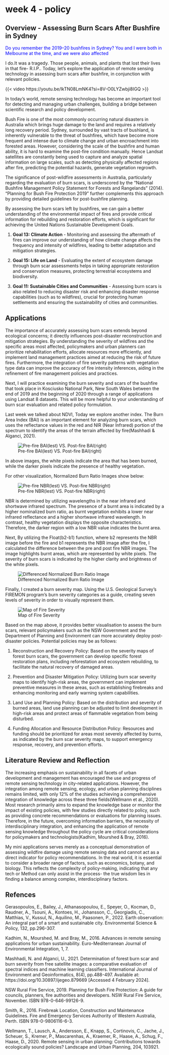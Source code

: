 # week 4 - policy

## Overview - Assessing Burn Scars After Bushfire in Sydney

[Do you remember the 2019–20 bushfires in Sydney? You and I were both in Melbourne at the time, and we were also affected]{style="color:blue;"}

I do.It was a tragedy. Those people, animals, and plants that lost their lives in that fire- R.I.P.. Today, let's explore the application of remote sensing technology in assessing burn scars after bushfire, in conjunction with relevant policies.

{{< video https://youtu.be/lkTN08LmNK4?si=8V-O0LYZwbji8IGQ >}}

In today's world, remote sensing technology has become an important tool for detecting and managing urban challenges, building a bridge between scientific research and policy development.

Bush Fire is one of the most commonly occurring natural disasters in Australia which brings huge damage to the land and requires a relatively long recovery period. Sydney, surrounded by vast tracts of bushland, is inherently vulnerable to the threat of bushfires, which have become more frequent and intense due to climate change and urban encroachment into forested areas. However, considering the scale of the bushfire and human ability, it is hard to examine the post-fire condition manually. Hence Landsat satellites are constantly being used to capture and analyze spatial information on large scales, such as detecting physically affected regions after fire, predicting the potential hazards, generate vegetation regrowth.  

The significance of post-wildfire assessments in Australia, particularly regarding the evaluation of burn scars, is underscored by the "National Bushfire Management Policy Statement for Forests and Rangelands" (2014). "Planning for Bush Fire Protection 2019" further complements this approach by providing detailed guidelines for post-bushfire planning.

By assessing the burn scars left by bushfires, we can gain a better understanding of the environmental impact of fires and provide critical information for rebuilding and restoration efforts, which is significant for achieving the United Nations Sustainable Development Goals.

1. **Goal 13: Climate Action** - Monitoring and assessing the aftermath of fires can improve our understanding of how climate change affects the frequency and intensity of wildfires, leading to better adaptation and mitigation strategies.

2. **Goal 15: Life on Land** - Evaluating the extent of ecosystem damage through burn scar assessments helps in taking appropriate restoration and conservation measures, protecting terrestrial ecosystems and biodiversity.

3. **Goal 11: Sustainable Cities and Communities** - Assessing burn scars is also related to reducing disaster risk and enhancing disaster response capabilities (such as to wildfires), crucial for protecting human settlements and ensuring the sustainability of cities and communities.

## Applications

The importance of accurately assessing burn scars extends beyond ecological concerns; it directly influences post-disaster reconstruction and mitigation strategies. By understanding the severity of wildfires and the specific areas most affected, policymakers and urban planners can prioritize rehabilitation efforts, allocate resources more efficiently, and implement land management practices aimed at reducing the risk of future fires. Furthermore, the integration of fire severity patterns with vegetation type data can improve the accuracy of fire intensity inferences, aiding in the refinement of fire management policies and practices.

Next, I will practice examining the burn severity and scars of the bushfire that took place in Kosciusko National Park, New South Wales between the end of 2019 and the beginning of 2020 through a range of applications using Landsat 8 datasets. This will be more helpful to your understanding of burn scar evaluation and related policy formulation. 

Last week we talked about NDVI, Today we explore another index. The Burn Area Index (BAI) is an important element for analyzing burn scars, which uses the reflectance values in the red and NIR (Near Infrared) portion of the spectrum to identify the areas of the terrain affected by fire(Mashhadi & Alganci, 2021).

![Pre-fire BAI(lest) VS. Post-fire BAI(right)](image/week401.png)

In above images, the white pixels indicate the area that has been burned, while the darker pixels indicate the presence of healthy vegetation.


For other visualization, Normalized Burn Ratio Images show below:

![Pre-fire NBR(lest) VS. Post-fire NBR(right)](image/week402.png)

NBR is determined by utilizing wavelengths in the near infrared and shortwave infrared spectrum. The presence of a burnt area is indicated by a higher nominalized burn ratio, as burnt vegetation exhibits a lower near infrared reflectance and a higher shortwave infrared wavelength. In contrast, healthy vegetation displays the opposite characteristics. Therefore, the darker region with a low NBR value indicates the burnt area. 

Next, By utilizing the Float(b2-b1) function, where b2 represents the NBR image before the fire and b1 represents the NBR image after the fire, I calculated the difference between the pre and post fire NBR images.  The image highlights burnt areas, which are represented by white pixels. The severity of burn scars is indicated by the higher clarity and brightness of the white pixels.

![Differenced Normalized Burn Ratio Image](image/week403.png)

Finally, I created a burn severity map. Using the U.S. Geological Survey's FIREMON program's burn severity categories as a guide, creating seven levels of severity in order to visually represent them.

![Map of Fire Severity](image/week404.png)

Based on the map above, it provides better visualisation to assess the burn scars, relevant policymakers such as the NSW Government and the Department of Planning and Environment can more accurately deploy post-disaster policies. 
Potential policies may be as follows:

1) Reconstruction and Recovery Policy: Based on the severity maps of forest burn scars, the government can develop specific forest restoration plans, including reforestation and ecosystem rebuilding, to facilitate the natural recovery of damaged areas.

2) Prevention and Disaster Mitigation Policy: Utilizing burn scar severity maps to identify high-risk areas, the government can implement preventive measures in these areas, such as establishing firebreaks and enhancing monitoring and early warning system capabilities.

3) Land Use and Planning Policy: Based on the distribution and severity of burned areas, land use planning can be adjusted to limit development in high-risk areas and protect areas of flammable vegetation from being disturbed.

4) Funding Allocation and Resource Distribution Policy: Resources and funding should be prioritized for areas most severely affected by burns, as indicated by the burn scar severity maps, to support emergency response, recovery, and prevention efforts.

## Literature Review and Reflection

The increasing emphasis on sustainability in all facets of urban development and management has encouraged the use and progress of remote sensing technology in city-related applications. However, the integration among remote sensing, ecology, and urban planning disciplines remains limited, with only 12% of the studies achieving a comprehensive integration of knowledge across these three fields(Wellmann et al., 2020). Most research primarily aims to expand the knowledge base or monitor the impact of existing policies, with few studies directly related to policy, such as providing concrete recommendations or evaluations for planning issues. Therefore, in the future, overcoming information barriers, the necessity of interdisciplinary integration, and enhancing the application of remote sensing knowledge throughout the policy cycle are critical considerations for policymakers and technologists(Kadhim, Mourshed & Bray, 2016).

My mini applications serves merely as a conceptual demonstration of assessing wildfire damage using remote sensing data and cannot act as a direct indicator for policy recommendations. In the real world, it is essential to consider a broader range of factors, such as economics, botany, and biology. This reflects the complexity of policy-making, indicating that any tech or Method can only assist in the process- the true wisdom lies in finding a balance among complex, interdisciplinary factors.

## Refences

Gerasopoulos, E., Bailey, J., Athanasopoulou, E., Speyer, O., Kocman, D., Raudner, A., Tsouni, A., Kontoes, H., Johansson, C., Georgiadis, C., Matthias, V., Kussul, N., Aquilino, M., Paasonen, P., 2022. Earth observation: An integral part of a smart and sustainable city. Environmental Science & Policy, 132, pp.296-307.

Kadhim, N., Mourshed, M. and Bray, M., 2016. Advances in remote sensing applications for urban sustainability. Euro-Mediterranean Journal of Environmental Integration, 1, 7.

Mashhadi, N. and Alganci, U., 2021. Determination of forest burn scar and burn severity from free satellite images: a comparative evaluation of spectral indices and machine learning classifiers. International Journal of Environment and Geoinformatics, 8(4), pp.488-497. Available at: https://doi.org/10.30897/ijegeo.879669 [Accessed 4 February 2024].

NSW Rural Fire Service, 2019. Planning for Bush Fire Protection: A guide for councils, planners, fire authorities and developers. NSW Rural Fire Service, November. ISBN 978-0-646-99126-9.

Smith, R., 2016. Firebreak Location, Construction and Maintenance Guidelines. Fire and Emergency Services Authority of Western Australia, Perth. ISBN 978-0-9806116-6-3.

Wellmann, T., Lausch, A., Andersson, E., Knapp, S., Cortinovis, C., Jache, J., Scheuer, S., Kremer, P., Mascarenhas, A., Kraemer, R., Haase, A., Schug, F., Haase, D., 2020. Remote sensing in urban planning: Contributions towards ecologically sound policies? Landscape and Urban Planning, 204, 103921.




